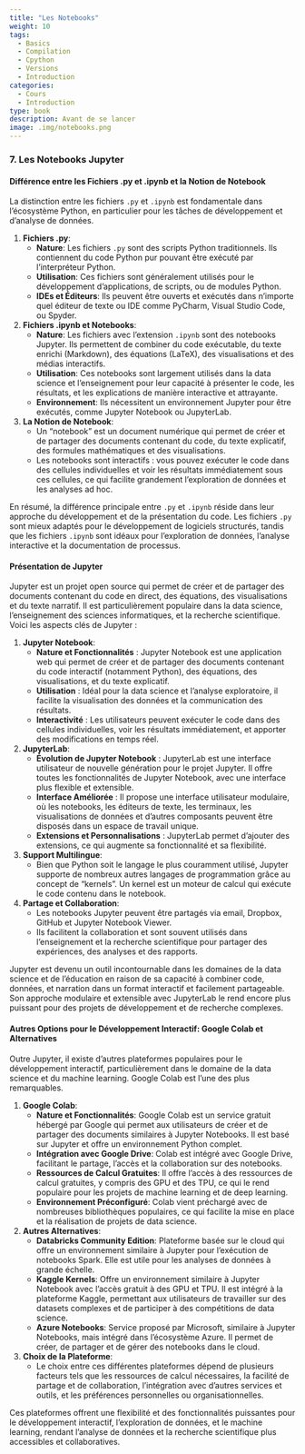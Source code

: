 ```yaml
---
title: "Les Notebooks"
weight: 10
tags:
  - Basics
  - Compilation
  - Cpython
  - Versions
  - Introduction
categories:
  - Cours
  - Introduction
type: book
description: Avant de se lancer
image: .img/notebooks.png
---
```



### 7. Les Notebooks Jupyter

#### Différence entre les Fichiers .py et .ipynb et la Notion de Notebook

La distinction entre les fichiers `.py` et `.ipynb` est fondamentale dans l'écosystème Python, en particulier pour les tâches de développement et d'analyse de données.

1. **Fichiers .py**:
   - **Nature**: Les fichiers `.py` sont des scripts Python traditionnels. Ils contiennent du code Python pur pouvant être exécuté par l'interpréteur Python.
   - **Utilisation**: Ces fichiers sont généralement utilisés pour le développement d'applications, de scripts, ou de modules Python.
   - **IDEs et Éditeurs**: Ils peuvent être ouverts et exécutés dans n'importe quel éditeur de texte ou IDE comme PyCharm, Visual Studio Code, ou Spyder.

2. **Fichiers .ipynb et Notebooks**:
   - **Nature**: Les fichiers avec l'extension `.ipynb` sont des notebooks Jupyter. Ils permettent de combiner du code exécutable, du texte enrichi (Markdown), des équations (LaTeX), des visualisations et des médias interactifs.
   - **Utilisation**: Ces notebooks sont largement utilisés dans la data science et l'enseignement pour leur capacité à présenter le code, les résultats, et les explications de manière interactive et attrayante.
   - **Environnement**: Ils nécessitent un environnement Jupyter pour être exécutés, comme Jupyter Notebook ou JupyterLab.

3. **La Notion de Notebook**:
   - Un "notebook" est un document numérique qui permet de créer et de partager des documents contenant du code, du texte explicatif, des formules mathématiques et des visualisations.
   - Les notebooks sont interactifs : vous pouvez exécuter le code dans des cellules individuelles et voir les résultats immédiatement sous ces cellules, ce qui facilite grandement l'exploration de données et les analyses ad hoc.

En résumé, la différence principale entre `.py` et `.ipynb` réside dans leur approche du développement et de la présentation du code. Les fichiers `.py` sont mieux adaptés pour le développement de logiciels structurés, tandis que les fichiers `.ipynb` sont idéaux pour l'exploration de données, l'analyse interactive et la documentation de processus.

#### Présentation de Jupyter

Jupyter est un projet open source qui permet de créer et de partager des documents contenant du code en direct, des équations, des visualisations et du texte narratif. Il est particulièrement populaire dans la data science, l'enseignement des sciences informatiques, et la recherche scientifique. Voici les aspects clés de Jupyter :

1. **Jupyter Notebook**:
   - **Nature et Fonctionnalités** : Jupyter Notebook est une application web qui permet de créer et de partager des documents contenant du code interactif (notamment Python), des équations, des visualisations, et du texte explicatif.
   - **Utilisation** : Idéal pour la data science et l'analyse exploratoire, il facilite la visualisation des données et la communication des résultats.
   - **Interactivité** : Les utilisateurs peuvent exécuter le code dans des cellules individuelles, voir les résultats immédiatement, et apporter des modifications en temps réel.

2. **JupyterLab**:
   - **Évolution de Jupyter Notebook** : JupyterLab est une interface utilisateur de nouvelle génération pour le projet Jupyter. Il offre toutes les fonctionnalités de Jupyter Notebook, avec une interface plus flexible et extensible.
   - **Interface Améliorée** : Il propose une interface utilisateur modulaire, où les notebooks, les éditeurs de texte, les terminaux, les visualisations de données et d'autres composants peuvent être disposés dans un espace de travail unique.
   - **Extensions et Personnalisations** : JupyterLab permet d'ajouter des extensions, ce qui augmente sa fonctionnalité et sa flexibilité.

3. **Support Multilingue**:
   - Bien que Python soit le langage le plus couramment utilisé, Jupyter supporte de nombreux autres langages de programmation grâce au concept de "kernels". Un kernel est un moteur de calcul qui exécute le code contenu dans le notebook.

4. **Partage et Collaboration**:
   - Les notebooks Jupyter peuvent être partagés via email, Dropbox, GitHub et Jupyter Notebook Viewer.
   - Ils facilitent la collaboration et sont souvent utilisés dans l'enseignement et la recherche scientifique pour partager des expériences, des analyses et des rapports.

Jupyter est devenu un outil incontournable dans les domaines de la data science et de l'éducation en raison de sa capacité à combiner code, données, et narration dans un format interactif et facilement partageable. Son approche modulaire et extensible avec JupyterLab le rend encore plus puissant pour des projets de développement et de recherche complexes.

#### Autres Options pour le Développement Interactif: Google Colab et Alternatives

Outre Jupyter, il existe d'autres plateformes populaires pour le développement interactif, particulièrement dans le domaine de la data science et du machine learning. Google Colab est l'une des plus remarquables.

1. **Google Colab**:
   - **Nature et Fonctionnalités**: Google Colab est un service gratuit hébergé par Google qui permet aux utilisateurs de créer et de partager des documents similaires à Jupyter Notebooks. Il est basé sur Jupyter et offre un environnement Python complet.
   - **Intégration avec Google Drive**: Colab est intégré avec Google Drive, facilitant le partage, l'accès et la collaboration sur des notebooks.
   - **Ressources de Calcul Gratuites**: Il offre l'accès à des ressources de calcul gratuites, y compris des GPU et des TPU, ce qui le rend populaire pour les projets de machine learning et de deep learning.
   - **Environnement Préconfiguré**: Colab vient préchargé avec de nombreuses bibliothèques populaires, ce qui facilite la mise en place et la réalisation de projets de data science.

2. **Autres Alternatives**:
   - **Databricks Community Edition**: Plateforme basée sur le cloud qui offre un environnement similaire à Jupyter pour l'exécution de notebooks Spark. Elle est utile pour les analyses de données à grande échelle.
   - **Kaggle Kernels**: Offre un environnement similaire à Jupyter Notebook avec l'accès gratuit à des GPU et TPU. Il est intégré à la plateforme Kaggle, permettant aux utilisateurs de travailler sur des datasets complexes et de participer à des compétitions de data science.
   - **Azure Notebooks**: Service proposé par Microsoft, similaire à Jupyter Notebooks, mais intégré dans l'écosystème Azure. Il permet de créer, de partager et de gérer des notebooks dans le cloud.

3. **Choix de la Plateforme**:
   - Le choix entre ces différentes plateformes dépend de plusieurs facteurs tels que les ressources de calcul nécessaires, la facilité de partage et de collaboration, l'intégration avec d'autres services et outils, et les préférences personnelles ou organisationnelles.

Ces plateformes offrent une flexibilité et des fonctionnalités puissantes pour le développement interactif, l'exploration de données, et le machine learning, rendant l'analyse de données et la recherche scientifique plus accessibles et collaboratives.
